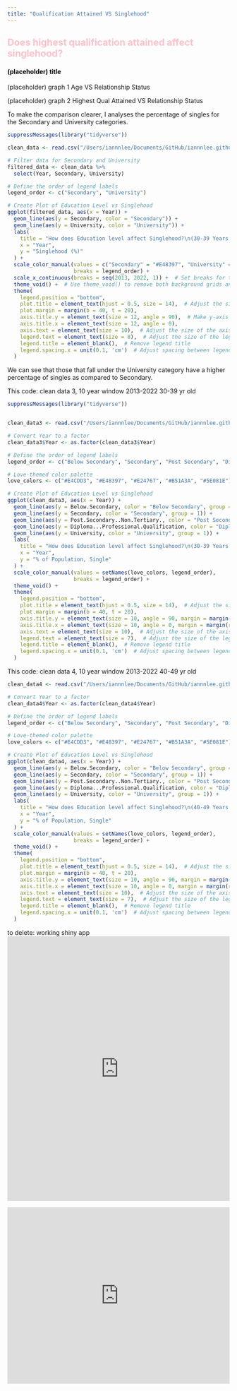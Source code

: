 ```yaml
---
title: "Qualification Attained VS Singlehood"
---
```

## Does highest qualification attained affect singlehood? {style="color: pink"}

#### (placeholder) title {style="color: black"}


(placeholder) graph 1
Age VS Relationship Status

(placeholder) graph 2
Highest Qual Attained VS Relationship Status



To make the comparison clearer, I analyses the percentage of singles for the Secondary and University categories. 
```r
suppressMessages(library("tidyverse"))

clean_data <- read.csv("/Users/iannnlee/Documents/GitHub/iannnlee.github.io/iannnlee.github.io/clean_data3.csv")

# Filter data for Secondary and University
filtered_data <- clean_data %>%
  select(Year, Secondary, University)

# Define the order of legend labels
legend_order <- c("Secondary", "University")

# Create Plot of Education Level vs Singlehood
ggplot(filtered_data, aes(x = Year)) +
  geom_line(aes(y = Secondary, color = "Secondary")) +
  geom_line(aes(y = University, color = "University")) +
  labs(
    title = "How does Education level affect Singlehood?\n(30-39 Years Old)",  # Use a line break for the title
    x = "Year",
    y = "Singlehood (%)"
  ) +
  scale_color_manual(values = c("Secondary" = "#E48397", "University" = "#5E081E"),
                     breaks = legend_order) +
  scale_x_continuous(breaks = seq(2013, 2022, 1)) +  # Set breaks for the x-axis
  theme_void() +  # Use theme_void() to remove both background grids and grid lines
  theme(
    legend.position = "bottom",
    plot.title = element_text(hjust = 0.5, size = 14),  # Adjust the size of the title text
    plot.margin = margin(b = 40, t = 20),
    axis.title.y = element_text(size = 12, angle = 90),  # Make y-axis label vertical
    axis.title.x = element_text(size = 12, angle = 0),
    axis.text = element_text(size = 10),  # Adjust the size of the axis text
    legend.text = element_text(size = 8),  # Adjust the size of the legend text
    legend.title = element_blank(),  # Remove legend title
    legend.spacing.x = unit(0.1, 'cm')  # Adjust spacing between legend items
  )

```
We can see that those that fall under the University category have a higher percentage of singles as compared to Secondary. 

This code: clean data 3, 10 year window 2013-2022
30-39 yr old
```r
suppressMessages(library("tidyverse"))


clean_data3 <- read.csv("/Users/iannnlee/Documents/GitHub/iannnlee.github.io/iannnlee.github.io/clean_data3.csv")

# Convert Year to a factor
clean_data3$Year <- as.factor(clean_data3$Year)

# Define the order of legend labels
legend_order <- c("Below Secondary", "Secondary", "Post Secondary", "Diploma & Professional Qualification", "University")

# Love-themed color palette
love_colors <- c("#E4CDD3", "#E48397", "#E24767", "#B51A3A", "#5E081E")

# Create Plot of Education Level vs Singlehood
ggplot(clean_data3, aes(x = Year)) +
  geom_line(aes(y = Below.Secondary, color = "Below Secondary", group = 1)) +
  geom_line(aes(y = Secondary, color = "Secondary", group = 1)) +
  geom_line(aes(y = Post.Secondary..Non.Tertiary., color = "Post Secondary", group = 1)) +
  geom_line(aes(y = Diploma...Professional.Qualification, color = "Diploma & Professional Qualification", group = 1)) +
  geom_line(aes(y = University, color = "University", group = 1)) +
  labs(
    title = "How does Education level affect Singlehood?\n(30-39 Years Old)",  
    x = "Year",
    y = "% of Population, Single"
  ) +
  scale_color_manual(values = setNames(love_colors, legend_order),
                     breaks = legend_order) +
  theme_void() +  
  theme(
    legend.position = "bottom",
    plot.title = element_text(hjust = 0.5, size = 14),  # Adjust the size of the title text
    plot.margin = margin(b = 40, t = 20),
    axis.title.y = element_text(size = 10, angle = 90, margin = margin(r = 10)),  # Make y-axis label vertical
    axis.title.x = element_text(size = 10, angle = 0, margin = margin(r = 10)),
    axis.text = element_text(size = 10),  # Adjust the size of the axis text
    legend.text = element_text(size = 7),  # Adjust the size of the legend text
    legend.title = element_blank(),  # Remove legend title
    legend.spacing.x = unit(0.1, 'cm')  # Adjust spacing between legend items
  )
```


This code: clean data 4, 10 year window 2013-2022
40-49 yr old
```r
clean_data4 <- read.csv("/Users/iannnlee/Documents/GitHub/iannnlee.github.io/iannnlee.github.io/clean_data4.csv")

# Convert Year to a factor
clean_data4$Year <- as.factor(clean_data4$Year)

# Define the order of legend labels
legend_order <- c("Below Secondary", "Secondary", "Post Secondary", "Diploma & Professional Qualification", "University")

# Love-themed color palette
love_colors <- c("#E4CDD3", "#E48397", "#E24767", "#B51A3A", "#5E081E")

# Create Plot of Education Level vs Singlehood
ggplot(clean_data4, aes(x = Year)) +
  geom_line(aes(y = Below.Secondary, color = "Below Secondary", group = 1)) +
  geom_line(aes(y = Secondary, color = "Secondary", group = 1)) +
  geom_line(aes(y = Post.Secondary..Non.Tertiary., color = "Post Secondary", group = 1)) +
  geom_line(aes(y = Diploma...Professional.Qualification, color = "Diploma & Professional Qualification", group = 1)) +
  geom_line(aes(y = University, color = "University", group = 1)) +
  labs(
    title = "How does Education level affect Singlehood?\n(40-49 Years Old)",  
    x = "Year",
    y = "% of Population, Single"
  ) +
  scale_color_manual(values = setNames(love_colors, legend_order),
                     breaks = legend_order) +
  theme_void() +  
  theme(
    legend.position = "bottom",
    plot.title = element_text(hjust = 0.5, size = 14),  # Adjust the size of the title text
    plot.margin = margin(b = 40, t = 20),
    axis.title.y = element_text(size = 10, angle = 90, margin = margin(r = 10)),  # Make y-axis label vertical
    axis.title.x = element_text(size = 10, angle = 0, margin = margin(r = 10)),
    axis.text = element_text(size = 10),  # Adjust the size of the axis text
    legend.text = element_text(size = 7),  # Adjust the size of the legend text
    legend.title = element_blank(),  # Remove legend title
    legend.spacing.x = unit(0.1, 'cm')  # Adjust spacing between legend items
  )
```

to delete: working shiny app <iframe height="600" width="100%" frameborder="no" src="https://iannnlee.shinyapps.io/IanShinyApp/">
</iframe>


<iframe height="400" width="100%" frameborder="no" src="https://iannnlee.shinyapps.io/IanShinyApp2/"> </iframe>


